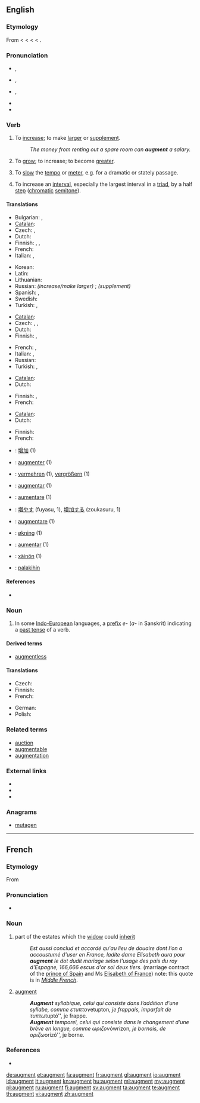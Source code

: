 {{was wotd|2010|March|3}}
{{also|Augment}}
==English==
{{wikipedia|dab=augment}}

===Etymology===
<!--(verb)-->From {{etyl|enm}} < {{etyl|fro}} {{term|lang=fro|augmenter}} < {{etyl|LL.}} {{term|lang=la|augmentare||to increase}} < {{etyl|la}} {{term|lang=la|augmentum||an increase, growth}} < {{term|lang=la|augere||to increase}}.

===Pronunciation===
* {{a|UK}} {{IPA|/ɔːɡˈmɛnt/}}, {{SAMPA|/O:g"mEnt/}}
* {{a|US}} {{enPR|ôg-mĕntʹ}} {{IPA|/ɔɡˈmɛnt/}}, {{SAMPA|/Og"mEnt/}}
* {{a|cot-caught}} {{IPA|/ɑɡˈmɛnt/}}, {{SAMPA|/Ag"mEnt/}}
*: {{audio|en-us-augment.ogg|Audio (US cot-caught merged)}}
* {{rhymes|ɛnt}}
* {{hyphenation|aug|ment}}

===Verb===
{{en-verb}}

# {{transitive}} To [[increase]]; to make [[large|larger]] or [[supplement]].
#: ''The money from renting out a spare room can '''augment''' a salary.''
# {{intransitive|reflexive}} To [[grow]]; to increase; to become [[greater]].
# {{music}} To [[slow]] the [[tempo]] or [[meter]], e.g. for a dramatic or stately passage.
# {{music}} To increase an [[interval]], especially the largest interval in a [[triad]], by a half [[step]] ([[chromatic]] [[semitone]]).

====Translations====
{{trans-top|to increase, make larger or supplement}}
* Bulgarian: {{t|bg|увеличавам}},  {{t|bg|прибавям}}
* [[Catalan]]: {{t|ca|augmentar}}
* Czech: {{t|cs|rozšířit}}, {{t|cs|zvětšit}}
* Dutch: {{t+|nl|verhogen}}
* Finnish: {{t+|fi|lisätä}}, {{t+|fi|kasvattaa}}, {{t-|fi|laajentaa}}
* French: {{t+|fr|augmenter}}
* Italian: {{t+|it|aumentare}},  {{t+|it|crescere}}
{{trans-mid}}
* Korean: {{t-|ko|증가시키다}}
* Latin: {{t-|la|accumulo|alt=accumulō}}
* Lithuanian: {{t|lt|padidinti|xs=Lithuanian}}
* Russian: ''(increase/make larger)'' {{t+|ru|увеличивать}}; ''(supplement)'' {{t|ru|дополнять}}
* Spanish: {{t+|es|aumentar}},  {{t-|es|incrementar}}
* Swedish: {{t|sv|öka}}
* Turkish: {{t|tr|çoğaltmak}}, {{t|tr|artırmak}}
{{trans-bottom}}

{{trans-top|to become greater}}
* [[Catalan]]: {{t|ca|augmentar}}
* Czech: {{t|cs|nabýt}}, {{t|cs|vzrůst}}, {{t|cs|vyrůst}}
* Dutch: {{t+|nl|verhogen}}
* Finnish: {{t+|fi|kasvaa}}, {{t-|fi|laajeta}}
{{trans-mid}}
* French: {{t|fr|s'accroître}},  {{t|fr|s'agrandir}}
* Italian: {{t-|it|aumentarsi}},  {{t+|it|accrescersi}}
* Russian: {{t+|ru|увеличиваться}}
* Turkish: {{t|tr|çoğalmak}}, {{t|tr|artmak}}
{{trans-bottom}}

{{trans-top|to slow the tempo or meter}}
* [[Catalan]]: {{t|ca|augmentar}}
* Dutch: {{t+|nl|vergroten}}
{{trans-mid}}
* Finnish: {{t|fi|augmentoida}}, {{t+|fi|harventaa}}
* French: {{t|fr|élargir le mouvement}}
{{trans-bottom}}

{{trans-top|to increase an interval by a half step}}
* [[Catalan]]: {{t|ca|augmentar}}
* Dutch: {{t+|nl|vergroten}}
{{trans-mid}}
* Finnish: {{t-|fi|laajentaa}}
* French: {{t|fr|augmenter  l'intervalle}}
{{trans-bottom}}

{{checktrans-top}}
* {{ttbc|zh}}: [[增加]] (1)
* {{ttbc|fr}}: [[augmenter]] (1)
* {{ttbc|de}}: [[vermehren]] (1), [[vergrößern]] (1)
* {{ttbc|ia}}: [[augmentar]] (1)
* {{ttbc|it}}: [[aumentare]] (1)
{{trans-mid}}
* {{ttbc|ja}}: [[増やす]] (fuyasu, 1), [[増加する]] (zoukasuru, 1)
* {{ttbc|la}}: [[augmentare]] (1)
* {{ttbc|no}}: [[økning]] (1)
* {{ttbc|pt}}: [[aumentar]] (1)
* {{ttbc|vo}}: [[xäinön]] (1)
* {{ttbc|tl}}: [[palakihin]]
{{trans-bottom}}

====References====
* {{R:OED2}}

===Noun===
{{en-noun}}

# {{grammar}} In some [[Indo-European]] languages, a [[prefix]] ''e-'' (''a-'' in Sanskrit) indicating a [[past tense]] of a verb.

====Derived terms====
* [[augmentless]]

====Translations====
{{trans-top|grammar: prefix indicating past tense of verb}}
* Czech: {{t|cs|augment|m}}
* Finnish: {{t-|fi|augmentti}}
* French: {{t+|fr|augment|m}}
{{trans-mid}}
* German: {{t|de|Augment}}
* Polish: {{t-|pl|augment|m}}
{{trans-bottom}}

===Related terms===
* [[auction]]
* [[augmentable]]
* [[augmentation]]

===External links===
* {{R:Webster 1913}}
* {{R:Century 1911}}
* {{R:OneLook}}

===Anagrams===
* [[mutagen#English|mutagen]]

----

==French==
{{wikipedia|lang=fr}}
{{attention|fr|needs proof reading by a native English speaker}}

===Etymology===
From {{etyl|la|fr}} {{term|augmentum|lang=la}}

===Pronunciation===
* {{IPA|/oɡ.mɑ̃/|lang=fr}}

===Noun===
{{fr-noun|m}}

# {{qualifier|mediaeval law}} part of the estates which the [[widow]] could [[inherit]]
#: ''Est aussi conclud et accordé qu'au lieu de douaire dont l'on a accoustumé d'user en France, ladite dame Elisabeth aura pour '''augment''' le dot dudit mariage selon l'usage des pais du roy d'Espagne, 166,666 escus d'or sol deux tiers.'' (marriage contract of the [[w:Carlos, Prince of Asturias|prince of Spain]] and Ms [[w:Elisabeth of Valois|Elisabeth of France]]) note: this quote is in ''[[Middle French]]''.
# {{grammar|lang=fr}} [[#English|augment]]
#: '''''Augment''' syllabique, celui qui consiste dans l’addition d’une syllabe, comme ετυπτον ''etupton'', je frappais, imparfait de τυπτω ''tuptó'', je frappe.
#: '''''Augment''' temporel, celui qui consiste dans le changement d’une brève en longue, comme ωριζον ''ówrizon'', je bornais, de οριζω ''orizó'', je borne.

===References===
* {{R:TLFi}}

[[de:augment]]
[[et:augment]]
[[fa:augment]]
[[fr:augment]]
[[gl:augment]]
[[io:augment]]
[[id:augment]]
[[it:augment]]
[[kn:augment]]
[[hu:augment]]
[[ml:augment]]
[[my:augment]]
[[pl:augment]]
[[ru:augment]]
[[fi:augment]]
[[sv:augment]]
[[ta:augment]]
[[te:augment]]
[[th:augment]]
[[vi:augment]]
[[zh:augment]]